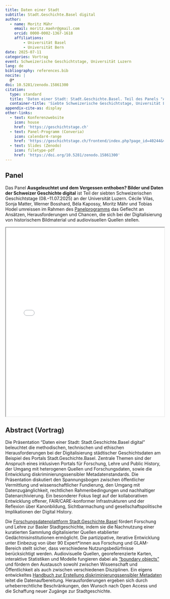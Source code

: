 ```yaml
---
title: Daten einer Stadt
subtitle: Stadt.Geschichte.Basel digital
author:
  - name: Moritz Mähr
    email: moritz.maehr@gmail.com
    orcid: 0000-0002-1367-1618
    affiliations:
        - Universität Basel
        - Universität Bern
date: 2025-07-11
categories: Vortrag
event: Schweizerische Geschichtstage, Universität Luzern
lang: de
bibliography: references.bib
nocite: |
  @*
doi: 10.5281/zenodo.15861300
citation:
  type: standard
  title: 'Daten einer Stadt: Stadt.Geschichte.Basel. Teil des Panels "Ausgeleuchtet und dem Vergessen enthoben? Bilder und Daten der Schweizer Geschichte digital"'
  container-title: 'Siebte Schweizerische Geschichtstage, Universität Luzern'
appendix-cite-as: display
other-links:
  - text: Konferenzwebsite
    icon: house
    href: 'https://geschichtstage.ch'
  - text: Panel-Programm (Converia)
    icon: calendar4-range
    href: 'https://geschichtstage.ch/frontend/index.php?page_id=40244&v=List&do=15&day=5638&ses=38367#'
  - text: Slides (Zenodo)
    icon: filetype-pdf
    href: 'https://doi.org/10.5281/zenodo.15861300'
---
```


## Panel

Das Panel **Ausgeleuchtet und dem Vergessen enthoben? Bilder und Daten der Schweizer Geschichte digital** ist Teil der siebten Schweizerischen Geschichtstage (08.–11.07.2025) an der Universität Luzern. Cécile Vilas, Sonja Matter, Werner Bosshard, Béla Kapossy, Moritz Mähr und Tobias Hodel umreissen im Rahmen des [Panelprogramms](https://geschichtstage.ch/frontend/index.php?page_id=40244&v=List&do=15&day=5638&ses=38367#) das Geflecht an Ansätzen, Herausforderungen und Chancen, die sich bei der Digitalisierung von historischem Bildmaterial und audiovisuellen Quellen stellen.

::: {.callout-tip title="Präsentation anzeigen" icon="false" collapse="true"}
<iframe src="/assets/files/20250711-Moritz_Maehr-SGB_digital.pdf" width="100%" height="600px" loading="lazy" allowfullscreen title="Daten einer Stadt: Stadt.Geschichte.Basel digital">

This browser does not support PDFs. Please <a href="/assets/files/20250711-Moritz_Maehr-SGB_digital.pdf">download the PDF</a> to view it.

</iframe>
:::

## Abstract (Vortrag)

Die Präsentation "Daten einer Stadt: Stadt.Geschichte.Basel digital" beleuchtet die methodischen, technischen und ethischen Herausforderungen bei der Digitalisierung städtischer Geschichtsdaten am Beispiel des Portals Stadt.Geschichte.Basel. Zentrale Themen sind der Anspruch eines inklusiven Portals für Forschung, Lehre und Public History, der Umgang mit heterogenen Quellen und Forschungsdaten, sowie die Entwicklung diskriminierungssensibler Metadatenstandards. Die Präsentation diskutiert den Spannungsbogen zwischen öffentlicher Vermittlung und wissenschaftlicher Fundierung, den Umgang mit Datenzugänglichkeit, rechtlichen Rahmenbedingungen und nachhaltiger Datenarchivierung. Ein besonderer Fokus liegt auf der kollaborativen Entwicklung offener, FAIR/CARE-konformer Infrastrukturen und der Reflexion über Kanonbildung, Sichtbarmachung und gesellschaftspolitische Implikationen der Digital History.

Die [Forschungsdatenplattform Stadt.Geschichte.Basel](https://forschung.stadtgeschichtebasel.ch) fördert Forschung und Lehre zur Basler Stadtgeschichte, indem sie die Nachnutzung einer kuratierten Sammlung digitalisierter Quellen etablierter Gedächtnisinstitutionen ermöglicht. Die partizipative, iterative Entwicklung unter Einbezug von über 90 Expert\*innen aus Forschung und GLAM-Bereich stellt sicher, dass verschiedene Nutzungsbedürfnisse berücksichtigt werden. Audiovisuelle Quellen, georeferenzierte Karten, interaktive Statistiken und Modelle fungieren dabei als ["boundary objects"](/products/talks-posters/boundary-objects/) und fördern den Austausch sowohl zwischen Wissenschaft und Öffentlichkeit als auch zwischen verschiedenen Disziplinen. Ein eigens entwickeltes [Handbuch zur Erstellung diskriminierungssensibler Metadaten](/products/publications/handbuch/) leitet die Datenaufbereitung. Herausforderungen ergeben sich durch urheberrechtliche Beschränkungen, den Wunsch nach Open Access und die Schaffung neuer Zugänge zur Stadtgeschichte.